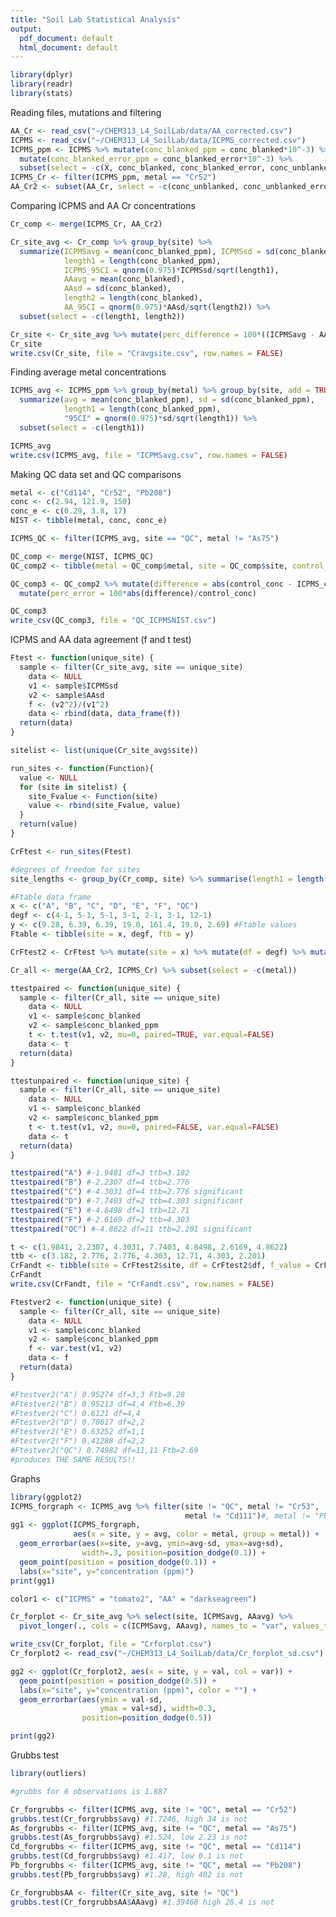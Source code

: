 ```yaml
---
title: "Soil Lab Statistical Analysis"
output:
  pdf_document: default
  html_document: default
---
```


```r
library(dplyr)
library(readr)
library(stats)
```

Reading files, mutations and filtering
```r
AA_Cr <- read_csv("~/CHEM313_L4_SoilLab/data/AA_corrected.csv")
ICPMS <- read_csv("~/CHEM313_L4_SoilLab/data/ICPMS_corrected.csv")
ICPMS_ppm <- ICPMS %>% mutate(conc_blanked_ppm = conc_blanked*10^-3) %>% 
  mutate(conc_blanked_error_ppm = conc_blanked_error*10^-3) %>% 
  subset(select = -c(X, conc_blanked, conc_blanked_error, conc_unblanked, conc_unblanked_error))
ICPMS_Cr <- filter(ICPMS_ppm, metal == "Cr52")
AA_Cr2 <- subset(AA_Cr, select = -c(conc_unblanked, conc_unblanked_error))
```

Comparing ICPMS and AA Cr concentrations
```r
Cr_comp <- merge(ICPMS_Cr, AA_Cr2)

Cr_site_avg <- Cr_comp %>% group_by(site) %>%
  summarize(ICPMSavg = mean(conc_blanked_ppm), ICPMSsd = sd(conc_blanked_ppm), 
            length1 = length(conc_blanked_ppm), 
            ICPMS_95CI = qnorm(0.975)*ICPMSsd/sqrt(length1),
            AAavg = mean(conc_blanked), 
            AAsd = sd(conc_blanked),
            length2 = length(conc_blanked), 
            AA_95CI = qnorm(0.975)*AAsd/sqrt(length2)) %>% 
  subset(select = -c(length1, length2))

Cr_site <- Cr_site_avg %>% mutate(perc_difference = 100*((ICPMSavg - AAavg)/((ICPMSavg+AAavg)/2)))
Cr_site
write.csv(Cr_site, file = "Cravgsite.csv", row.names = FALSE)
```

Finding average metal concentrations
```r
ICPMS_avg <- ICPMS_ppm %>% group_by(metal) %>% group_by(site, add = TRUE) %>%
  summarize(avg = mean(conc_blanked_ppm), sd = sd(conc_blanked_ppm), 
            length1 = length(conc_blanked_ppm), 
            "95CI" = qnorm(0.975)*sd/sqrt(length1)) %>% 
  subset(select = -c(length1))

ICPMS_avg
write.csv(ICPMS_avg, file = "ICPMSavg.csv", row.names = FALSE)
```

Making QC data set and QC comparisons
```r
metal <- c("Cd114", "Cr52", "Pb208")
conc <- c(2.94, 121.9, 150)
conc_e <- c(0.29, 3.8, 17)
NIST <- tibble(metal, conc, conc_e)

ICPMS_QC <- filter(ICPMS_avg, site == "QC", metal != "As75")

QC_comp <- merge(NIST, ICPMS_QC)
QC_comp2 <- tibble(metal = QC_comp$metal, site = QC_comp$site, control_conc = QC_comp$conc, control_conc_e = QC_comp$conc_e, ICPMS_conc = QC_comp$avg, ICPMS_conc_e = QC_comp$sd, ICPMS_95CI = QC_comp$"95CI")

QC_comp3 <- QC_comp2 %>% mutate(difference = abs(control_conc - ICPMS_conc)) %>% 
  mutate(perc_error = 100*abs(difference)/control_conc)

QC_comp3
write_csv(QC_comp3, file = "QC_ICPMSNIST.csv")
```

ICPMS and AA data agreement (f and t test)
```r

Ftest <- function(unique_site) {
  sample <- filter(Cr_site_avg, site == unique_site)
    data <- NULL
    v1 <- sample$ICPMSsd
    v2 <- sample$AAsd
    f <- (v2^2)/(v1^2)
    data <- rbind(data, data_frame(f))
  return(data)
}

sitelist <- list(unique(Cr_site_avg$site)) 

run_sites <- function(Function){
  value <- NULL
  for (site in sitelist) {
    site_Fvalue <- Function(site)
    value <- rbind(site_Fvalue, value)
  }
  return(value)
}

CrFtest <- run_sites(Ftest)

#degrees of freedom for sites
site_lengths <- group_by(Cr_comp, site) %>% summarise(length1 = length(conc_blanked_ppm), length2 = length(conc_blanked))

#Ftable data frame
x <- c("A", "B", "C", "D", "E", "F", "QC")
degf <- c(4-1, 5-1, 5-1, 3-1, 2-1, 3-1, 12-1)
y <- c(9.28, 6.39, 6.39, 19.0, 161.4, 19.0, 2.69) #Ftable values
Ftable <- tibble(site = x, degf, ftb = y)

CrFtest2 <- CrFtest %>% mutate(site = x) %>% mutate(df = degf) %>% mutate(ftb = y)

Cr_all <- merge(AA_Cr2, ICPMS_Cr) %>% subset(select = -c(metal))

ttestpaired <- function(unique_site) {
  sample <- filter(Cr_all, site == unique_site)
    data <- NULL
    v1 <- sample$conc_blanked
    v2 <- sample$conc_blanked_ppm
    t <- t.test(v1, v2, mu=0, paired=TRUE, var.equal=FALSE)
    data <- t
  return(data)
}

ttestunpaired <- function(unique_site) {
  sample <- filter(Cr_all, site == unique_site)
    data <- NULL
    v1 <- sample$conc_blanked
    v2 <- sample$conc_blanked_ppm
    t <- t.test(v1, v2, mu=0, paired=FALSE, var.equal=FALSE)
    data <- t
  return(data)
}

ttestpaired("A") #-1.9481 df=3 ttb=3.182
ttestpaired("B") #-2.2307 df=4 ttb=2.776
ttestpaired("C") #-4.3031 df=4 ttb=2.776 significant
ttestpaired("D") #-7.7403 df=2 ttb=4.303 significant
ttestpaired("E") #-4.8498 df=1 ttb=12.71
ttestpaired("F") #-2.6169 df=2 ttb=4.303
ttestpaired("QC") #-4.8622 df=11 ttb=2.201 significant

t <- c(1.9841, 2.2307, 4.3031, 7.7403, 4.8498, 2.6169, 4.8622)
ttb <- c(3.182, 2.776, 2.776, 4.303, 12.71, 4.303, 2.201)
CrFandt <- tibble(site = CrFtest2$site, df = CrFtest2$df, f_value = CrFtest2$f, f_table = CrFtest2$ftb, t_value = t, t_table = ttb)
CrFandt
write.csv(CrFandt, file = "CrFandt.csv", row.names = FALSE)

Ftestver2 <- function(unique_site) {
  sample <- filter(Cr_all, site == unique_site)
    data <- NULL
    v1 <- sample$conc_blanked
    v2 <- sample$conc_blanked_ppm
    f <- var.test(v1, v2)
    data <- f
  return(data)
}

#Ftestver2("A") 0.95274 df=3,3 Ftb=9.28
#Ftestver2("B") 0.95213 df=4,4 Ftb=6.39
#Ftestver2("C") 0.6121 df=4,4
#Ftestver2("D") 0.70617 df=2,2 
#Ftestver2("E") 0.63252 df=1,1
#Ftestver2("F") 0.41288 df=2,2
#Ftestver2("QC") 0.74982 df=11,11 Ftb=2.69
#produces THE SAME RESULTS!!
```

Graphs
```r
library(ggplot2)
ICPMS_forgraph <- ICPMS_avg %>% filter(site != "QC", metal != "Cr53", 
                                       metal != "Cd111")#, metal != "Pb208")
gg1 <- ggplot(ICPMS_forgraph, 
              aes(x = site, y = avg, color = metal, group = metal)) + 
  geom_errorbar(aes(x=site, y=avg, ymin=avg-sd, ymax=avg+sd), 
                width=.3, position=position_dodge(0.1)) + 
  geom_point(position = position_dodge(0.1)) +
  labs(x="site", y="concentration (ppm)")
print(gg1)

color1 <- c("ICPMS" = "tomato2", "AA" = "darkseagreen")

Cr_forplot <- Cr_site_avg %>% select(site, ICPMSavg, AAavg) %>%
  pivot_longer(., cols = c(ICPMSavg, AAavg), names_to = "var", values_to = "val")

write_csv(Cr_forplot, file = "Crforplot.csv")
Cr_forplot2 <- read_csv("~/CHEM313_L4_SoilLab/data/Cr_forplot_sd.csv")

gg2 <- ggplot(Cr_forplot2, aes(x = site, y = val, col = var)) + 
  geom_point(position = position_dodge(0.5)) +
  labs(x="site", y="concentration (ppm)", color = "") +
  geom_errorbar(aes(ymin = val-sd, 
                    ymax = val+sd), width=0.3, 
                position=position_dodge(0.5))

print(gg2)
```

Grubbs test
```r
library(outliers)

#grubbs for 6 observations is 1.887

Cr_forgrubbs <- filter(ICPMS_avg, site != "QC", metal == "Cr52")
grubbs.test(Cr_forgrubbs$avg) #1.7246, high 34 is not 
As_forgrubbs <- filter(ICPMS_avg, site != "QC", metal == "As75")
grubbs.test(As_forgrubbs$avg) #1.524, low 2.23 is not
Cd_forgrubbs <- filter(ICPMS_avg, site != "QC", metal == "Cd114")
grubbs.test(Cd_forgrubbs$avg) #1.417, low 0.1 is not
Pb_forgrubbs <- filter(ICPMS_avg, site != "QC", metal == "Pb208")
grubbs.test(Pb_forgrubbs$avg) #1.28, high 402 is not

Cr_forgrubbsAA <- filter(Cr_site_avg, site != "QC")
grubbs.test(Cr_forgrubbsAA$AAavg) #1.39468 high 26.4 is not

```



